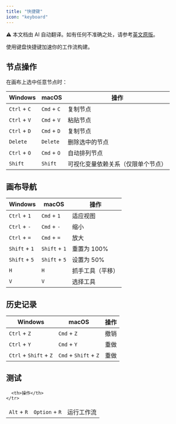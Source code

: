```yaml
---
title: "快捷键"
icon: "keyboard"
---
```


<Note> ⚠️ 本文档由 AI 自动翻译。如有任何不准确之处，请参考[英文原版](/en/documentation/pages/build/shortcut-key)。</Note>


使用键盘快捷键加速你的工作流构建。

## 节点操作
在画布上选中任意节点时：

<table>
  <thead>
    <tr>
      <th>Windows</th>
      <th>macOS</th>
      <th>操作</th>
    </tr>
  </thead>
  <tbody>
    <tr>
      <td><code>Ctrl</code> + <code>C</code></td>
      <td><code>Cmd</code> + <code>C</code></td>
      <td>复制节点</td>
    </tr>
    <tr>
      <td><code>Ctrl</code> + <code>V</code></td>
      <td><code>Cmd</code> + <code>V</code></td>
      <td>粘贴节点</td>
    </tr>
    <tr>
      <td><code>Ctrl</code> + <code>D</code></td>
      <td><code>Cmd</code> + <code>D</code></td>
      <td>复制节点</td>
    </tr>
    <tr>
      <td><code>Delete</code></td>
      <td><code>Delete</code></td>
      <td>删除选中的节点</td>
    </tr>
    <tr>
      <td><code>Ctrl</code> + <code>O</code></td>
      <td><code>Cmd</code> + <code>O</code></td>
      <td>自动排列节点</td>
    </tr>
    <tr>
      <td><code>Shift</code></td>
      <td><code>Shift</code></td>
      <td>可视化变量依赖关系（仅限单个节点）</td>
    </tr>
  </tbody>
</table>

## 画布导航

<table>
  <thead>
    <tr>
      <th>Windows</th>
      <th>macOS</th>
      <th>操作</th>
    </tr>
  </thead>
  <tbody>
    <tr>
      <td><code>Ctrl</code> + <code>1</code></td>
      <td><code>Cmd</code> + <code>1</code></td>
      <td>适应视图</td>
    </tr>
    <tr>
      <td><code>Ctrl</code> + <code>-</code></td>
      <td><code>Cmd</code> + <code>-</code></td>
      <td>缩小</td>
    </tr>
    <tr>
      <td><code>Ctrl</code> + <code>=</code></td>
      <td><code>Cmd</code> + <code>=</code></td>
      <td>放大</td>
    </tr>
    <tr>
      <td><code>Shift</code> + <code>1</code></td>
      <td><code>Shift</code> + <code>1</code></td>
      <td>重置为 100%</td>
    </tr>
    <tr>
      <td><code>Shift</code> + <code>5</code></td>
      <td><code>Shift</code> + <code>5</code></td>
      <td>设置为 50%</td>
    </tr>
    <tr>
      <td><code>H</code></td>
      <td><code>H</code></td>
      <td>抓手工具（平移）</td>
    </tr>
    <tr>
      <td><code>V</code></td>
      <td><code>V</code></td>
      <td>选择工具</td>
    </tr>
  </tbody>
</table>

## 历史记录

<table>
  <thead>
    <tr>
      <th>Windows</th>
      <th>macOS</th>
      <th>操作</th>
    </tr>
  </thead>
  <tbody>
    <tr>
      <td><code>Ctrl</code> + <code>Z</code></td>
      <td><code>Cmd</code> + <code>Z</code></td>
      <td>撤销</td>
    </tr>
    <tr>
      <td><code>Ctrl</code> + <code>Y</code></td>
      <td><code>Cmd</code> + <code>Y</code></td>
      <td>重做</td>
    </tr>
    <tr>
      <td><code>Ctrl</code> + <code>Shift</code> + <code>Z</code></td>
      <td><code>Cmd</code> + <code>Shift</code> + <code>Z</code></td>
      <td>重做</td>
    </tr>
  </tbody>
</table>

## 测试

<table>
  <thead>
    <tr>
      
      <th>操作</th>
    </tr>
  </thead>
  <tbody>
    <tr>
      <td><code>Alt</code> + <code>R</code></td>
      <td><code>Option</code> + <code>R</code></td>
      <td>运行工作流</td>
    </tr>
  </tbody>
</table>

